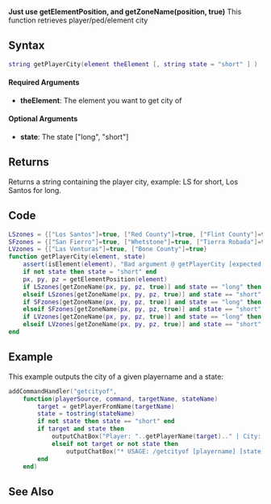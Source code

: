 {{Useless Function}}
'''Just use getElementPosition, and getZoneName(position, true)'''
This function retrieves player/ped/element city


==Syntax==

<syntaxhighlight lang="lua">
string getPlayerCity(element theElement [, string state = "short" ] )
</syntaxhighlight>

====Required Arguments====
* '''theElement''': The element you want to get city of

====Optional Arguments====
{{OptionalArg}} 
* '''state''': The state ["long", "short"]


==Returns==
Returns a string containing the player city, example: LS for short, Los Santos for long.

==Code==
<syntaxhighlight lang="lua">
LSzones = {["Los Santos"]=true, ["Red County"]=true, ["Flint County"]=true}
SFzones = {["San Fierro"]=true, ["Whetstone"]=true, ["Tierra Robada"]=true}
LVzones = {["Las Venturas"]=true, ["Bone County"]=true}
function getPlayerCity(element, state)
    assert(isElement(element), "Bad argument @ getPlayerCity [expected element at argument one, got "..tostring(element).."]")
    if not state then state = "short" end
    px, py, pz = getElementPosition(element)
    if LSzones[getZoneName(px, py, pz, true)] and state == "long" then return "Los Santos"
    elseif LSzones[getZoneName(px, py, pz, true)] and state == "short" then return "LS" end
    if SFzones[getZoneName(px, py, pz, true)] and state == "long" then return "San Fierro"
    elseif SFzones[getZoneName(px, py, pz, true)] and state == "short" then return "SF" end
    if LVzones[getZoneName(px, py, pz, true)] and state == "long" then return "Las Venturas" 
    elseif LVzones[getZoneName(px, py, pz, true)] and state == "short" then return "LV" end
end
</syntaxhighlight>

==Example==
<section name="Server-side example" class="server" show="true">
This example outputs the city of a given playername and a state:
<syntaxhighlight lang="lua">
addCommandHandler("getcityof",
    function(playerSource, command, targetName, stateName)
        target = getPlayerFromName(targetName)
        state = tostring(stateName)
        if not state then state == "short" end
        if target and state then
            outputChatBox("Player: "..getPlayerName(target).." | City: "..getPlayerCity(target, state), playerSource, 0, 255, 0)
            elseif not target or not state then
                outputChatBox("* USAGE: /getcityof [playername] [state]", playerSource, 255, 0, 0)
        end
    end)
</syntaxhighlight>
</section>

==See Also==
{{Useful_Functions}}